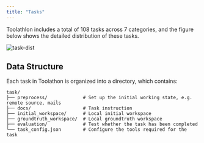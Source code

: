 ```yaml
---
title: "Tasks"
---
```


Toolathlon includes a total of 108 tasks across 7 categories, and the figure below shows the detailed distribution of these tasks.

![task-dist](/figs/task_dist-1.png)

## Data Structure

Each task in Toolathon is organized into a directory, which contains:

```
task/
├── preprocess/             # Set up the initial working state, e.g. remote source, mails
├── docs/                   # Task instruction
├── initial_workspace/      # Local initial workspace
├── groundtruth_workspace/  # Local groundtruth workspace
├── evaluation/             # Test whether the task has been completed
└── task_config.json        # Configure the tools required for the task
```

